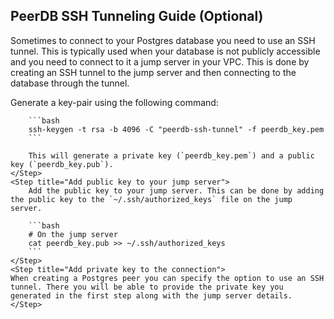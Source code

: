 ## PeerDB SSH Tunneling Guide (Optional)

Sometimes to connect to your Postgres database you need to use an SSH tunnel. This is typically used when your database is not publicly accessible and you need to connect to it a jump server in your VPC. This is done by creating an SSH tunnel to the jump server and then connecting to the database through the tunnel.

<Steps>
    <Step title="Generate a key-pair">
        Generate a key-pair using the following command:
        
        ```bash
        ssh-keygen -t rsa -b 4096 -C "peerdb-ssh-tunnel" -f peerdb_key.pem
        ```

        This will generate a private key (`peerdb_key.pem`) and a public key (`peerdb_key.pub`).
    </Step>
    <Step title="Add public key to your jump server">
        Add the public key to your jump server. This can be done by adding the public key to the `~/.ssh/authorized_keys` file on the jump server.

        ```bash
        # On the jump server
        cat peerdb_key.pub >> ~/.ssh/authorized_keys
        ```
    </Step>
    <Step title="Add private key to the connection">
    When creating a Postgres peer you can specify the option to use an SSH tunnel. There you will be able to provide the private key you generated in the first step along with the jump server details.
    </Step>
</Steps>
